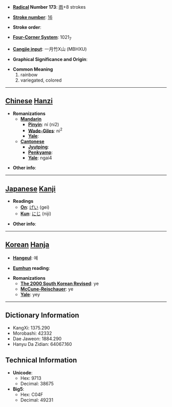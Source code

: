* '''[[Wiktionary:Chinese radical index| Radical]] Number 173''': [[Wiktionary:Chinese radical index 雨|雨]]+8 strokes

* '''[[Wiktionary:Chinese total strokes index|Stroke number]]''': [[Wiktionary:Chinese total strokes index 16|16]]

* '''Stroke order''': 

* '''[[Wiktionary:Chinese four corner index|Four-Corner System]]''': 1021<sub>7</sub>

* '''[[Wiktionary:Chinese Cangjie index|Cangjie input]]''': 一月竹X山 (MBHXU)

* '''Graphical Significance and Origin''': 

* '''Common Meaning'''
*#rainbow
*# variegated, colored


----

== [[Chinese]] [[Hanzi]] ==

* '''Romanizations'''
** '''[[Mandarin]]'''
*** '''[[Pinyin]]''': ní (ni2)
*** '''[[Wade-Giles]]''': ni<sup>2</sup>
*** '''[[Yale]]''': 
** '''[[Cantonese]]'''
*** '''[[Jyutping]]''':
*** '''[[Penkyamp]]''': 
*** '''[[Yale]]''': ngai4

* '''Other info''': 

----

== [[Japanese]] [[Kanji]] ==

* '''Readings'''
** '''[[On]]''': [[げい]] (gei)
** '''[[Kun]]''': [[にじ]] (niji)

* '''Other info''':  

----

== [[Korean]] [[Hanja]] ==

* '''[[Hangeul]]''': 예

* '''[[Eumhun]] reading''': 

* '''Romanizations'''
** '''[[The 2000 South Korean Revised Romanization|The 2000 South Korean Revised]]''': ye
** '''[[McCune-Reischauer]]''': ye
** '''[[Yale]]''': yey

----

== Dictionary Information ==

* KangXi: 1375.290
* Morobashi: 42332
* Dae Jaweon: 1884.290
* Hanyu Da Zidian: 64067.160

== Technical Information ==

* '''Unicode''':
** Hex: 9713
** Decimal: 38675
* '''Big5''':
** Hex: C04F
** Decimal: 49231